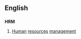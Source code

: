 ==English==

==={{initialism}}===
'''HRM'''

# {{management}} [[human|Human]] [[resources]] [[management]]